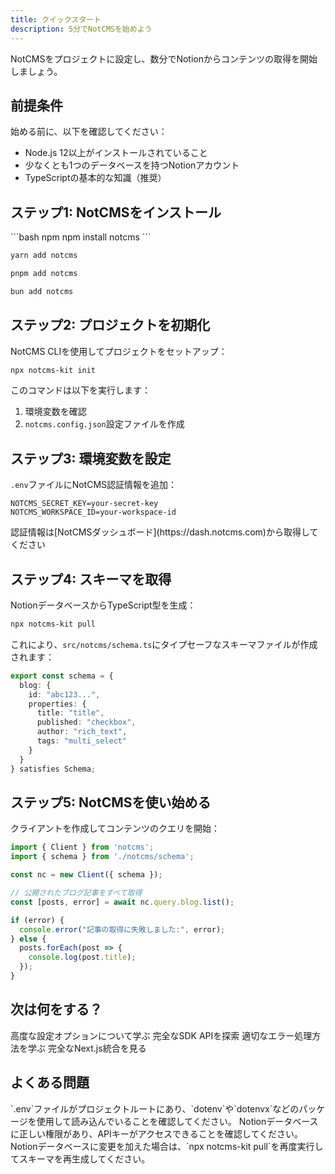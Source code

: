 ```yaml
---
title: クイックスタート
description: 5分でNotCMSを始めよう
---
```


NotCMSをプロジェクトに設定し、数分でNotionからコンテンツの取得を開始しましょう。

## 前提条件

始める前に、以下を確認してください：

- Node.js 12以上がインストールされていること
- 少なくとも1つのデータベースを持つNotionアカウント
- TypeScriptの基本的な知識（推奨）

## ステップ1: NotCMSをインストール

<CodeGroup>
```bash npm
npm install notcms
```

```bash yarn
yarn add notcms
```

```bash pnpm
pnpm add notcms
```

```bash bun
bun add notcms
```
</CodeGroup>

## ステップ2: プロジェクトを初期化

NotCMS CLIを使用してプロジェクトをセットアップ：

```bash
npx notcms-kit init
```

このコマンドは以下を実行します：
1. 環境変数を確認
2. `notcms.config.json`設定ファイルを作成

## ステップ3: 環境変数を設定

`.env`ファイルにNotCMS認証情報を追加：

```env
NOTCMS_SECRET_KEY=your-secret-key
NOTCMS_WORKSPACE_ID=your-workspace-id
```

<Note>
  認証情報は[NotCMSダッシュボード](https://dash.notcms.com)から取得してください
</Note>

## ステップ4: スキーマを取得

NotionデータベースからTypeScript型を生成：

```bash
npx notcms-kit pull
```

これにより、`src/notcms/schema.ts`にタイプセーフなスキーマファイルが作成されます：

```typescript
export const schema = {
  blog: {
    id: "abc123...",
    properties: {
      title: "title",
      published: "checkbox",
      author: "rich_text",
      tags: "multi_select"
    }
  }
} satisfies Schema;
```

## ステップ5: NotCMSを使い始める

クライアントを作成してコンテンツのクエリを開始：

```typescript
import { Client } from 'notcms';
import { schema } from './notcms/schema';

const nc = new Client({ schema });

// 公開されたブログ記事をすべて取得
const [posts, error] = await nc.query.blog.list();

if (error) {
  console.error("記事の取得に失敗しました:", error);
} else {
  posts.forEach(post => {
    console.log(post.title);
  });
}
```

## 次は何をする？

<CardGroup cols={2}>
  <Card title="設定" icon="gear" href="/ja/getting-started/configuration">
    高度な設定オプションについて学ぶ
  </Card>
  <Card title="SDKリファレンス" icon="book" href="/ja/sdk/client">
    完全なSDK APIを探索
  </Card>
  <Card title="エラーハンドリング" icon="shield-exclamation" href="/ja/sdk/error-handling">
    適切なエラー処理方法を学ぶ
  </Card>
  <Card title="Next.jsの例" icon="react" href="/ja/examples/nextjs">
    完全なNext.js統合を見る
  </Card>
</CardGroup>

## よくある問題

<AccordionGroup>
  <Accordion title="環境変数が読み込まれない">
    `.env`ファイルがプロジェクトルートにあり、`dotenv`や`dotenvx`などのパッケージを使用して読み込んでいることを確認してください。
  </Accordion>
  
  <Accordion title="スキーマ生成が失敗する">
    Notionデータベースに正しい権限があり、APIキーがアクセスできることを確認してください。
  </Accordion>
  
  <Accordion title="TypeScriptエラー">
    Notionデータベースに変更を加えた場合は、`npx notcms-kit pull`を再度実行してスキーマを再生成してください。
  </Accordion>
</AccordionGroup>
